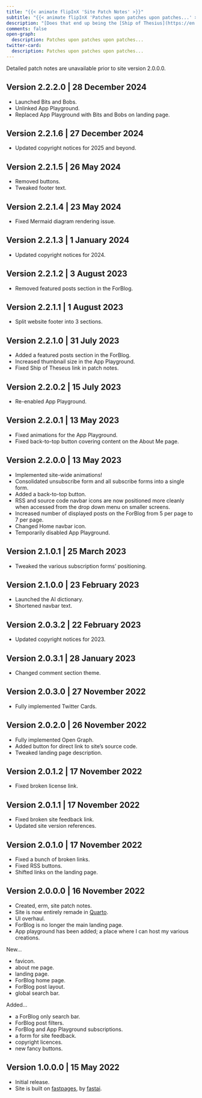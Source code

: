 ```yaml
---
title: "{{< animate flipInX 'Site Patch Notes' >}}"
subtitle: "{{< animate flipInX 'Patches upon patches upon patches...' >}}"
description: "[Does that end up being the [Ship of Thesius](https://en.wikipedia.org/wiki/Ship_of_Theseus)?]{.animate__animated .animate__flipInX style='display:inline-block;'}"
comments: false
open-graph:
  description: Patches upon patches upon patches...
twitter-card:
  description: Patches upon patches upon patches...
---
```


:::{.callout-note appearance="simple"}
Detailed patch notes are unavailable prior to site version 2.0.0.0.
:::

## Version 2.2.2.0 | 28 December 2024 {.animate__animated .animate__slideInLeft .animate__faster}

* Launched Bits and Bobs.
* Unlinked App Playground.
* Replaced App Playground with Bits and Bobs on landing page.

## Version 2.2.1.6 | 27 December 2024 {.animate__animated .animate__slideInRight .animate__faster}

* Updated copyright notices for 2025 and beyond.

## Version 2.2.1.5 | 26 May 2024 {.animate__animated .animate__slideInLeft .animate__faster}

* Removed buttons.
* Tweaked footer text.

## Version 2.2.1.4 | 23 May 2024 {.animate__animated .animate__slideInRight .animate__faster}

* Fixed Mermaid diagram rendering issue.

## Version 2.2.1.3 | 1 January 2024 {.animate__animated .animate__slideInLeft .animate__faster}

* Updated copyright notices for 2024.

## Version 2.2.1.2 | 3 August 2023 {.animate__animated .animate__slideInRight .animate__faster}

* Removed featured posts section in the ForBlog.

## Version 2.2.1.1 | 1 August 2023 {.animate__animated .animate__slideInLeft .animate__faster}

* Split website footer into 3 sections.

## Version 2.2.1.0 | 31 July 2023 {.animate__animated .animate__slideInRight .animate__faster}

* Added a featured posts section in the ForBlog.
* Increased thumbnail size in the App Playground.
* Fixed Ship of Theseus link in patch notes.

## Version 2.2.0.2 | 15 July 2023 {.animate__animated .animate__slideInLeft .animate__faster}

* Re-enabled App Playground.

## Version 2.2.0.1 | 13 May 2023 {.animate__animated .animate__slideInRight .animate__faster}

* Fixed animations for the App Playground.
* Fixed back-to-top button covering content on the About Me page.

## Version 2.2.0.0 | 13 May 2023 {.animate__animated .animate__slideInLeft .animate__faster}

* Implemented site-wide animations!
* Consolidated unsubscribe form and all subscribe forms into a single form.
* Added a back-to-top button.
* RSS and source code navbar icons are now positioned more cleanly when accessed from the drop down menu on smaller screens.
* Increased number of displayed posts on the ForBlog from 5 per page to 7 per page.
* Changed Home navbar icon.
* Temporarily disabled App Playground.

## Version 2.1.0.1 | 25 March 2023 {.animate__animated .animate__slideInRight .animate__faster}

* Tweaked the various subscription forms' positioning.

## Version 2.1.0.0 | 23 February 2023 {.animate__animated .animate__slideInLeft .animate__faster}

* Launched the AI dictionary.
* Shortened navbar text.

## Version 2.0.3.2 | 22 February 2023 {.animate__animated .animate__slideInRight .animate__faster}

* Updated copyright notices for 2023.

## Version 2.0.3.1 | 28 January 2023 {.animate__animated .animate__slideInLeft .animate__faster}

* Changed comment section theme.

## Version 2.0.3.0 | 27 November 2022 {.animate__animated .animate__slideInRight .animate__faster}

* Fully implemented Twitter Cards.

## Version 2.0.2.0 | 26 November 2022 {.animate__animated .animate__slideInLeft .animate__faster}

* Fully implemented Open Graph.
* Added button for direct link to site's source code.
* Tweaked landing page description.

## Version 2.0.1.2 | 17 November 2022 {.animate__animated .animate__slideInRight .animate__faster}

* Fixed broken license link.

## Version 2.0.1.1 | 17 November 2022 {.animate__animated .animate__slideInLeft .animate__faster}

* Fixed broken site feedback link.
* Updated site version references.

## Version 2.0.1.0 | 17 November 2022 {.animate__animated .animate__slideInRight .animate__faster}

* Fixed a bunch of broken links.
* Fixed RSS buttons.
* Shifted links on the landing page.

## Version 2.0.0.0 | 16 November 2022 {.animate__animated .animate__slideInRight .animate__faster}

* Created, erm, site patch notes.
* Site is now entirely remade in [Quarto](https://quarto.org).
* UI overhaul.
* ForBlog is no longer the main landing page.
* App playground has been added; a place where I can host my various creations.

New...

* favicon.
* about me page.
* landing page.
* ForBlog home page.
* ForBlog post layout.
* global search bar.

Added...

* a ForBlog only search bar.
* ForBlog post filters.
* ForBlog and App Playground subscriptions.
* a form for site feedback.
* copyright licences.
* new fancy buttons.

## Version 1.0.0.0 | 15 May 2022 {.animate__animated .animate__slideInLeft .animate__faster}

* Initial release.
* Site is built on [fastpages](https://github.com/fastai/fastpages), by [fastai](https://fast.ai).
